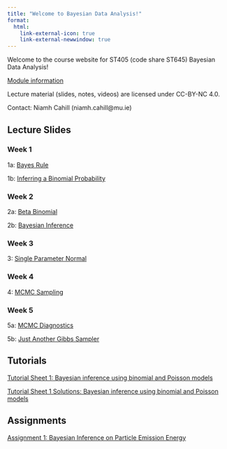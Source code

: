 ```yaml
---
title: "Welcome to Bayesian Data Analysis!"
format:
  html:
    link-external-icon: true
    link-external-newwindow: true
---
```


Welcome to the course website for ST405 (code share ST645) Bayesian Data Analysis!

[Module information](https://ncahill89.github.io/ST405/0-Information.html)

Lecture material (slides, notes, videos) are licensed under CC-BY-NC 4.0.

Contact: Niamh Cahill (niamh.cahill\@mu.ie)

## Lecture Slides

### Week 1

1a: [Bayes Rule](https://ncahill89.github.io/ST405/1a-BayesRule.html)

1b: [Inferring a Binomial Probability](https://ncahill89.github.io/ST405/1b-InferringBinomialProp.html)

### Week 2

2a: [Beta Binomial](https://ncahill89.github.io/ST405/2a-BetaBinomial.html)

2b: [Bayesian Inference](https://ncahill89.github.io/ST405/2b-BayesianInference.html)

### Week 3

3: [Single Parameter Normal](https://ncahill89.github.io/ST405/3a-SingleParameterNormal.html)

### Week 4

4: [MCMC Sampling](https://ncahill89.github.io/ST405/4-MCMC.html)

### Week 5

5a: [MCMC Diagnostics](https://ncahill89.github.io/ST405/5a-Diagnostics.html)

5b: [Just Another Gibbs Sampler](https://ncahill89.github.io/ST405/5b-JAGS.html)


## Tutorials

[Tutorial Sheet 1: Bayesian inference using binomial and Poisson models](https://ncahill89.github.io/ST405/Tutorial1.html)

[Tutorial Sheet 1 Solutions: Bayesian inference using binomial and Poisson models](https://ncahill89.github.io/ST405/Tutorial1_soln.html)


## Assignments

[Assignment 1: Bayesian Inference on Particle Emission Energy](https://ncahill89.github.io/ST405/Assignment1.html)

